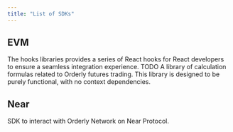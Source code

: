 ```yaml
---
title: "List of SDKs"
---
```


## EVM

<CardGroup cols={2}>
  <Card title="React Hooks SDK" icon="react" color="rgb(20, 158, 202)" href="/sdks/hooks/overview">
    The hooks libraries provides a series of React hooks for React developers to ensure a seamless
    integration experience.
  </Card>
  <Card title="Core SDK" icon="js" color="#f7e018" href="/sdks/core/overview">
    TODO
  </Card>
  <Card title="Perp SDK" icon="chart-line" href="/sdks/perp/overview">
    A library of calculation formulas related to Orderly futures trading. This library is designed
    to be purely functional, with no context dependencies.
  </Card>
</CardGroup>

## Near

<Card title="Near SDK" href="/build-on-near/near-sdk/near-sdk">
  SDK to interact with Orderly Network on Near Protocol.
</Card>
